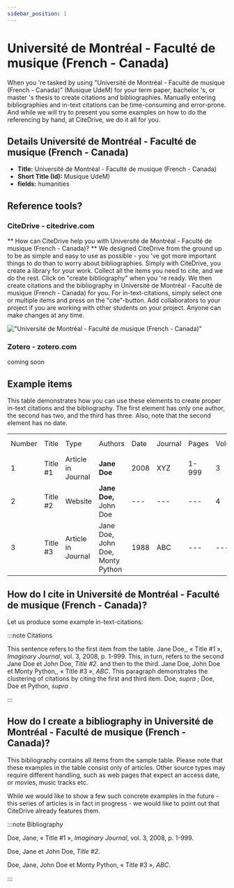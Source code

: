 ```yaml
---
sidebar_position: 1
---
```


# Université de Montréal - Faculté de musique (French - Canada)

When you 're tasked by using "Université de Montréal - Faculté de musique (French - Canada)" (Musique UdeM) for your term paper, bachelor 's, or master 's thesis to create citations and bibliographies.
Manually entering bibliographies and in-text citations can be time-consuming and error-prone. And while we will try to present you some examples on how to do the referencing by hand, at CiteDrive, we do it all for you.

## Details  Université de Montréal - Faculté de musique (French - Canada)
* **Title:** Université de Montréal - Faculté de musique (French - Canada)
* **Short Title (Id):** Musique UdeM)
* **fields:** humanities

## Reference tools?
### CiteDrive - citedrive.com
** How can CiteDrive help you with Université de Montréal - Faculté de musique (French - Canada)? **
We designed CiteDrive from the ground up to be as simple and easy to use as possible - you 've got more important things to do than to worry about bibliographies. Simply with CiteDrive, you create a library for your work. Collect all the items you need to cite, and we do the rest. Click on "create bibliography" when you 're ready. We then create citations and the bibliography in Université de Montréal - Faculté de musique (French - Canada) for you. For in-text-citations, simply select one or multiple items and press on the "cite"-button. Add collaborators to your project if you are working with other students on your project. Anyone can make changes at any time.


!["Université de Montréal - Faculté de musique (French - Canada)"](images/universite-de-montreal--faculte-de-musique-french--canada.svg "Choose Université de Montréal - Faculté de musique (French - Canada) in the CiteDrive App")

### Zotero - zotero.com

coming soon

## Example items

This table demonstrates how you can use these elements to create proper in-text citations and the bibliography. The first element has only one author, the second has two, and the third has three. Also, note that the second element has no date.


<table>
  <tr>
   <td>Number
   </td>
   <td>Title
   </td>
   <td>Type
   </td>
   <td>Authors
   </td>
   <td>Date
   </td>
   <td>Journal
   </td>
   <td>Pages
   </td>
   <td>Volume
   </td>
   <td>Issue
   </td>
   <td>Access Date
   </td>
  </tr>
  <tr>
   <td>1
   </td>
   <td>Title #1
   </td>
   <td>Article in Journal
   </td>
   <td><strong>Jane Doe</strong>
   </td>
   <td>2008
   </td>
   <td>XYZ
   </td>
   <td>1-999
   </td>
   <td>3
   </td>
   <td>2
   </td>
   <td>--
   </td>
  </tr>
  <tr>
   <td>
2
   </td>
   <td>Title #2
   </td>
   <td>Website
   </td>
   <td><strong>Jane Doe, </strong>John Doe
   </td>
   <td>---
   </td>
   <td>---
   </td>
   <td>---
   </td>
   <td>4
   </td>
   <td>---
   </td>
   <td>2020-05-01
   </td>
  </tr>
  <tr>
   <td>3
   </td>
   <td>Title #3
   </td>
   <td>Article in Journal
   </td>
   <td>Jane Doe, John Doe, Monty Python
   </td>
   <td>1988
   </td>
   <td>ABC
   </td>
   <td>---
   </td>
   <td>---
   </td>
   <td>16
   </td>
   <td>---
   </td>
  </tr>
</table>



## How do I cite in  Université de Montréal - Faculté de musique (French - Canada)?

Let us produce some example in-text-citations:

:::note Citations


This sentence refers to the first item from the table. Jane Doe,, « Title #1 », <i>Imaginary Journal</i>, vol. 3, 2008, p. 1-999. This, in turn, refers to the second Jane Doe et John  Doe, <i>Title #2</i>.
and then to the third.  Jane Doe, John Doe et Monty Python,, « Title #3 », <i>ABC</i>.
This paragraph demonstrates the clustering of citations by citing the first and third item. Doe, <i>supra</i> ; Doe, Doe et Python, <i>supra</i> .

:::

## How do I create a bibliography in Université de Montréal - Faculté de musique (French - Canada)?

This bibliography contains all items from the sample table. Please note that these examples in the table consist only of articles. Other source types may require different handling, such as web pages that expect an access date, or movies, music tracks etc.

While we would like to show a few such concrete examples in the future - this series of articles is in fact in progress - we would like to point out that CiteDrive already features them.

:::note Bibliography

Doe, Jane, « Title #1 », <i>Imaginary Journal</i>, vol. 3, 2008, p. 1-999.

Doe, Jane et John  Doe, <i>Title #2</i>.

Doe, Jane, John Doe et Monty Python, « Title #3 », <i>ABC</i>.



:::


        